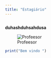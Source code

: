 ```yaml
---
title: "Estagiário"
---
```


```r


```

**duhashduhsahdusa**

![Profeesor](elpidio.jpg){fig-align="left"}

```r

print("Bem vindo ")

```
